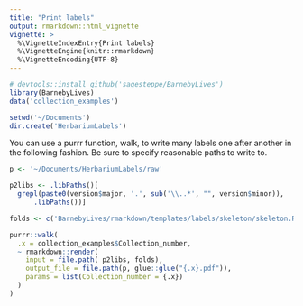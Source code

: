 ```yaml
---
title: "Print labels"
output: rmarkdown::html_vignette
vignette: >
  %\VignetteIndexEntry{Print labels}
  %\VignetteEngine{knitr::rmarkdown}
  %\VignetteEncoding{UTF-8}
---
```


```r
# devtools::install_github('sagesteppe/BarnebyLives')
library(BarnebyLives)
data('collection_examples')
```

```r
setwd('~/Documents')
dir.create('HerbariumLabels')
```

You can use a purrr function, walk, to write many labels one after another in the following fashion. Be sure to specify reasonable paths to write to. 

```r

p <- '~/Documents/HerbariumLabels/raw'

p2libs <- .libPaths()[ 
  grepl(paste0(version$major, '.', sub('\\..*', "", version$minor)), 
      .libPaths())]

folds <- c('BarnebyLives/rmarkdown/templates/labels/skeleton/skeleton.Rmd')

purrr::walk(
  .x = collection_examples$Collection_number,
  ~ rmarkdown::render(
    input = file.path( p2libs, folds),
    output_file = file.path(p, glue::glue("{.x}.pdf")),
    params = list(Collection_number = {.x})
  )
)
```

